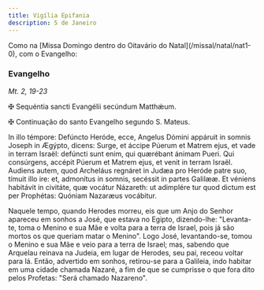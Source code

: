 ```yaml
---
title: Vigília Epifania
description: 5 de Janeiro
---
```


<aside>
  Como na [Missa Domingo dentro do Oitavário do Natal](/missal/natal/nat1-0),
  com o Evangelho:
</aside>

### Evangelho

<em>Mt. 2, 19-23</em>

<div class="side-by-side not-content">

<span class="cross text-red-500">✠</span> Sequéntia sancti Evangélii secúndum Matthǽum.

<span class="cross text-red-500">✠</span> Continuação do santo Evangelho segundo
S. Mateus.

In illo témpore: Defúncto Heróde, ecce, Angelus Dómini appáruit in somnis Joseph in Ægýpto, dicens: Surge, et áccipe Púerum et Matrem ejus, et vade in terram Israël: defúncti sunt enim, qui quærébant ánimam Pueri. Qui consúrgens, accépit Púerum et Matrem ejus, et venit in terram Israël. Audiens autem, quod Archeláus regnáret in Judæa pro Heróde patre suo, tímuit illo ire: et, admonítus in somnis, secéssit in partes Galilææ. Et véniens habitávit in civitáte, quæ vocátur Názareth: ut adimplére tur quod dictum est per Prophétas: Quóniam Nazaræus vocábitur.

Naquele tempo, quando Herodes morreu, eis que um Anjo do Senhor apareceu em sonhos a José, que estava no Egipto, dizendo-lhe: "Levanta-te, toma o Menino e sua Mãe e volta para a terra de Israel, pois já são mortos os que queriam matar o Menino". Logo José, levantando-se, tomou o Menino e sua Mãe e veio para a terra de Israel; mas, sabendo que Arquelau reinava na Judeia, em lugar de Herodes, seu pai, receou voltar para lá. Então, advertido em sonhos, retirou-se para a Galileia, indo habitar em uma cidade chamada Nazaré, a fim de que se cumprisse o que fora dito pelos Profetas: "Será chamado Nazareno".

</div>
